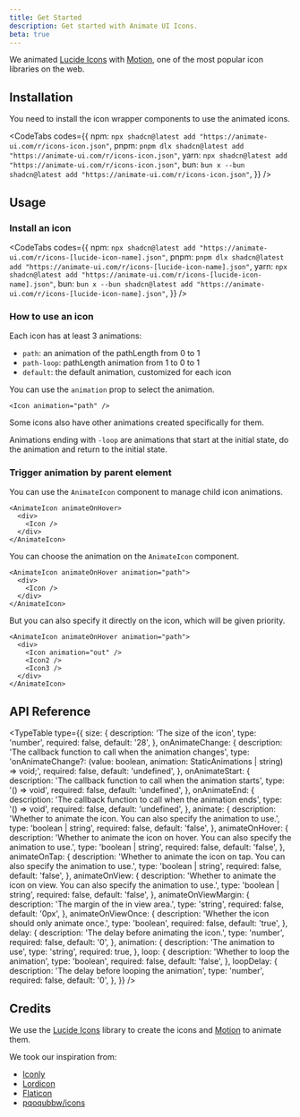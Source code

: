 ```yaml
---
title: Get Started
description: Get started with Animate UI Icons.
beta: true
---
```



We animated [Lucide Icons](https://lucide.dev) with [Motion](https://motion.dev), one of the most popular icon libraries on the web.

## Installation

You need to install the icon wrapper components to use the animated icons.

<CodeTabs
  codes={{
    npm: `npx shadcn@latest add "https://animate-ui.com/r/icons-icon.json"`,
    pnpm: `pnpm dlx shadcn@latest add "https://animate-ui.com/r/icons-icon.json"`,
    yarn: `npx shadcn@latest add "https://animate-ui.com/r/icons-icon.json"`,
    bun: `bun x --bun shadcn@latest add "https://animate-ui.com/r/icons-icon.json"`,
  }}
/>

## Usage

### Install an icon

<CodeTabs
  codes={{
    npm: `npx shadcn@latest add "https://animate-ui.com/r/icons-[lucide-icon-name].json"`,
    pnpm: `pnpm dlx shadcn@latest add "https://animate-ui.com/r/icons-[lucide-icon-name].json"`,
    yarn: `npx shadcn@latest add "https://animate-ui.com/r/icons-[lucide-icon-name].json"`,
    bun: `bun x --bun shadcn@latest add "https://animate-ui.com/r/icons-[lucide-icon-name].json"`,
  }}
/>

### How to use an icon

Each icon has at least 3 animations:

- `path`: an animation of the pathLength from 0 to 1
- `path-loop`: pathLength animation from 1 to 0 to 1
- `default`: the default animation, customized for each icon

You can use the `animation` prop to select the animation.

```tsx
<Icon animation="path" />
```

Some icons also have other animations created specifically for them.

<div className="grid lg:grid-cols-3 sm:grid-cols-2 grid-cols-1 gap-4">
  <IconShowcase icon={ArrowRight} animation="default-loop" loop loopDelay={2} />
  <IconShowcase
    icon={ArrowRight}
    animation="pointing-loop"
    loop
    loopDelay={2}
  />
  <IconShowcase icon={ArrowRight} animation="out" loop loopDelay={2} />
</div>

Animations ending with `-loop` are animations that start at the initial state, do the animation and return to the initial state.

<div className="grid sm:grid-cols-2 grid-cols-1 gap-4">
  <IconShowcase icon={ArrowRight} animation="pointing" loop loopDelay={2} />
  <IconShowcase
    icon={ArrowRight}
    animation="pointing-loop"
    loop
    loopDelay={2}
  />
</div>

### Trigger animation by parent element

You can use the `AnimateIcon` component to manage child icon animations.

```tsx
<AnimateIcon animateOnHover>
  <div>
    <Icon />
  </div>
</AnimateIcon>
```

You can choose the animation on the `AnimateIcon` component.

```tsx
<AnimateIcon animateOnHover animation="path">
  <div>
    <Icon />
  </div>
</AnimateIcon>
```

But you can also specify it directly on the icon, which will be given priority.

```tsx
<AnimateIcon animateOnHover animation="path">
  <div>
    <Icon animation="out" />
    <Icon2 />
    <Icon3 />
  </div>
</AnimateIcon>
```

## API Reference

<TypeTable
  type={{
    size: {
      description: 'The size of the icon',
      type: 'number',
      required: false,
      default: '28',
    },
    onAnimateChange: {
      description: 'The callback function to call when the animation changes',
      type: 'onAnimateChange?: (value: boolean, animation: StaticAnimations | string) => void;',
      required: false,
      default: 'undefined',
    },
    onAnimateStart: {
      description: 'The callback function to call when the animation starts',
      type: '() => void',
      required: false,
      default: 'undefined',
    },
    onAnimateEnd: {
      description: 'The callback function to call when the animation ends',
      type: '() => void',
      required: false,
      default: 'undefined',
    },
    animate: {
      description:
        'Whether to animate the icon. You can also specify the animation to use.',
      type: 'boolean | string',
      required: false,
      default: 'false',
    },
    animateOnHover: {
      description:
        'Whether to animate the icon on hover. You can also specify the animation to use.',
      type: 'boolean | string',
      required: false,
      default: 'false',
    },
    animateOnTap: {
      description:
        'Whether to animate the icon on tap. You can also specify the animation to use.',
      type: 'boolean | string',
      required: false,
      default: 'false',
    },
    animateOnView: {
      description:
        'Whether to animate the icon on view. You can also specify the animation to use.',
      type: 'boolean | string',
      required: false,
      default: 'false',
    },
    animateOnViewMargin: {
      description: 'The margin of the in view area.',
      type: 'string',
      required: false,
      default: '0px',
    },
    animateOnViewOnce: {
      description: 'Whether the icon should only animate once.',
      type: 'boolean',
      required: false,
      default: 'true',
    },
    delay: {
      description: 'The delay before animating the icon.',
      type: 'number',
      required: false,
      default: '0',
    },
    animation: {
      description: 'The animation to use',
      type: 'string',
      required: true,
    },
    loop: {
      description: 'Whether to loop the animation',
      type: 'boolean',
      required: false,
      default: 'false',
    },
    loopDelay: {
      description: 'The delay before looping the animation',
      type: 'number',
      required: false,
      default: '0',
    },
  }}
/>

## Credits

We use the [Lucide Icons](https://lucide.dev) library to create the icons and [Motion](https://motion.dev) to animate them.

We took our inspiration from:

- [Iconly](https://iconly.pro/)
- [Lordicon](https://lordicon.com/)
- [Flaticon](https://www.flaticon.com/)
- [pqoqubbw/icons](https://icons.pqoqubbw.dev/)
